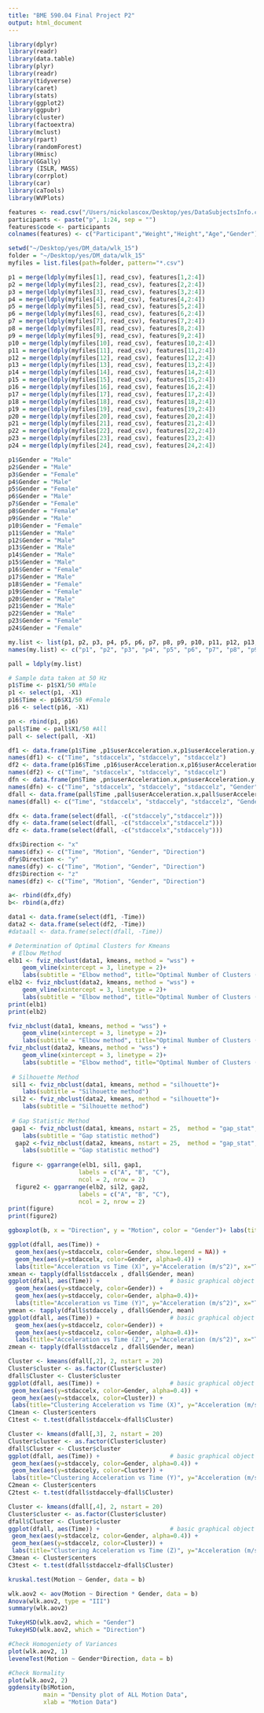 ```yaml
---
title: "BME 590.04 Final Project P2"
output: html_document
---
```


```r
library(dplyr)
library(readr)
library(data.table)
library(plyr)
library(readr)
library(tidyverse)
library(caret)
library(stats)
library(ggplot2)
library(ggpubr)
library(cluster)
library(factoextra)
library(mclust)
library(rpart)
library(randomForest)
library(Hmisc)
library(GGally)
library (ISLR, MASS)
library(corrplot)
library(car)
library(caTools)
library(WVPlots)

features <- read.csv("/Users/nickolascox/Desktop/yes/DataSubjectsInfo.csv")
participants <- paste("p", 1:24, sep = "")
features$code <- participants
colnames(features) <- c("Participant","Weight","Height","Age","Gender")

setwd("~/Desktop/yes/DM_data/wlk_15")
folder = "~/Desktop/yes/DM_data/wlk_15"
myfiles = list.files(path=folder, pattern="*.csv")

p1 = merge(ldply(myfiles[1], read_csv), features[1,2:4]) 
p2 = merge(ldply(myfiles[2], read_csv), features[2,2:4])
p3 = merge(ldply(myfiles[3], read_csv), features[3,2:4])
p4 = merge(ldply(myfiles[4], read_csv), features[4,2:4])
p5 = merge(ldply(myfiles[5], read_csv), features[5,2:4])
p6 = merge(ldply(myfiles[6], read_csv), features[6,2:4])
p7 = merge(ldply(myfiles[7], read_csv), features[7,2:4])
p8 = merge(ldply(myfiles[8], read_csv), features[8,2:4])
p9 = merge(ldply(myfiles[9], read_csv), features[9,2:4])
p10 = merge(ldply(myfiles[10], read_csv), features[10,2:4])
p11 = merge(ldply(myfiles[11], read_csv), features[11,2:4])
p12 = merge(ldply(myfiles[12], read_csv), features[12,2:4])
p13 = merge(ldply(myfiles[13], read_csv), features[13,2:4])
p14 = merge(ldply(myfiles[14], read_csv), features[14,2:4])
p15 = merge(ldply(myfiles[15], read_csv), features[15,2:4])
p16 = merge(ldply(myfiles[16], read_csv), features[16,2:4])
p17 = merge(ldply(myfiles[17], read_csv), features[17,2:4])
p18 = merge(ldply(myfiles[18], read_csv), features[18,2:4])
p19 = merge(ldply(myfiles[19], read_csv), features[19,2:4])
p20 = merge(ldply(myfiles[20], read_csv), features[20,2:4])
p21 = merge(ldply(myfiles[21], read_csv), features[21,2:4])
p22 = merge(ldply(myfiles[22], read_csv), features[22,2:4])
p23 = merge(ldply(myfiles[23], read_csv), features[23,2:4])
p24 = merge(ldply(myfiles[24], read_csv), features[24,2:4])

p1$Gender = "Male"
p2$Gender = "Male"
p3$Gender = "Female"
p4$Gender = "Male"
p5$Gender = "Female"
p6$Gender = "Male"
p7$Gender = "Female"
p8$Gender = "Female"
p9$Gender = "Male"
p10$Gender = "Female"
p11$Gender = "Male"
p12$Gender = "Male"
p13$Gender = "Male"
p14$Gender = "Male"
p15$Gender = "Male"
p16$Gender = "Female"
p17$Gender = "Male"
p18$Gender = "Female"
p19$Gender = "Female"
p20$Gender = "Male"
p21$Gender = "Male"
p22$Gender = "Male"
p23$Gender = "Female"
p24$Gender = "Female"

my.list <- list(p1, p2, p3, p4, p5, p6, p7, p8, p9, p10, p11, p12, p13, p14, p15, p16, p17, p18, p19, p20, p21, p22, p23, p24)
names(my.list) <- c("p1", "p2", "p3", "p4", "p5", "p6", "p7", "p8", "p9", "p10", "p11", "p12", "p13", "p14", "p15", "p16", "p17", "p18", "p19", "p20", "p21", "p22", "p23", "p24")

pall = ldply(my.list)

# Sample data taken at 50 Hz
p1$Time <- p1$X1/50 #Male 
p1 <- select(p1, -X1)
p16$Time <- p16$X1/50 #Female
p16 <- select(p16, -X1)

pn <- rbind(p1, p16)
pall$Time <- pall$X1/50 #All
pall <- select(pall, -X1)

df1 <- data.frame(p1$Time ,p1$userAcceleration.x,p1$userAcceleration.y, p1$userAcceleration.z)
names(df1) <- c("Time", "stdaccelx", "stdaccely", "stdaccelz")
df2 <- data.frame(p16$Time ,p16$userAcceleration.x,p16$userAcceleration.y, p16$userAcceleration.z)
names(df2) <- c("Time", "stdaccelx", "stdaccely", "stdaccelz")
dfn <- data.frame(pn$Time ,pn$userAcceleration.x,pn$userAcceleration.y, pn$userAcceleration.z, pn$Gender)
names(dfn) <- c("Time", "stdaccelx", "stdaccely", "stdaccelz", "Gender")
dfall <- data.frame(pall$Time ,pall$userAcceleration.x,pall$userAcceleration.y, pall$userAcceleration.z, pall$Gender)
names(dfall) <- c("Time", "stdaccelx", "stdaccely", "stdaccelz", "Gender")

dfx <- data.frame(select(dfall, -c("stdaccely","stdaccelz")))
dfy <- data.frame(select(dfall, -c("stdaccelx","stdaccelz")))
dfz <- data.frame(select(dfall, -c("stdaccelx","stdaccely")))

dfx$Direction <- "x"
names(dfx) <- c("Time", "Motion", "Gender", "Direction")
dfy$Direction <- "y"
names(dfy) <- c("Time", "Motion", "Gender", "Direction")
dfz$Direction <- "z"
names(dfz) <- c("Time", "Motion", "Gender", "Direction")

a<- rbind(dfx,dfy)
b<- rbind(a,dfz)

data1 <- data.frame(select(df1, -Time))
data2 <- data.frame(select(df2, -Time))
#dataall <- data.frame(select(dfall, -Time))

# Determination of Optimal Clusters for Kmeans 
 # Elbow Method
elb1 <- fviz_nbclust(data1, kmeans, method = "wss") +
    geom_vline(xintercept = 3, linetype = 2)+
    labs(subtitle = "Elbow method", title="Optimal Number of Clusters (Male)")
elb2 <- fviz_nbclust(data2, kmeans, method = "wss") +
    geom_vline(xintercept = 3, linetype = 2)+
    labs(subtitle = "Elbow method", title="Optimal Number of Clusters (Female)")
print(elb1)
print(elb2)

fviz_nbclust(data1, kmeans, method = "wss") +
    geom_vline(xintercept = 3, linetype = 2)+
    labs(subtitle = "Elbow method", title="Optimal Number of Clusters (Male)")
fviz_nbclust(data2, kmeans, method = "wss") +
    geom_vline(xintercept = 3, linetype = 2)+
    labs(subtitle = "Elbow method", title="Optimal Number of Clusters (Female)")
 
 # Silhouette Method
 sil1 <- fviz_nbclust(data1, kmeans, method = "silhouette")+
    labs(subtitle = "Silhouette method")
 sil2 <- fviz_nbclust(data2, kmeans, method = "silhouette")+
    labs(subtitle = "Silhouette method")
 
 # Gap Statistic Method
 gap1 <- fviz_nbclust(data1, kmeans, nstart = 25,  method = "gap_stat", nboot = 50)+
    labs(subtitle = "Gap statistic method")
  gap2 <-fviz_nbclust(data2, kmeans, nstart = 25,  method = "gap_stat", nboot = 50)+
    labs(subtitle = "Gap statistic method")
 
 figure <- ggarrange(elb1, sil1, gap1,
                    labels = c("A", "B", "C"),
                    ncol = 2, nrow = 2)
  figure2 <- ggarrange(elb2, sil2, gap2,
                    labels = c("A", "B", "C"),
                    ncol = 2, nrow = 2)
print(figure)
print(figure2)
```

```r
ggboxplot(b, x = "Direction", y = "Motion", color = "Gender")+ labs(title="Motion Data vs Gender and Direction")

ggplot(dfall, aes(Time)) +                    
  geom_hex(aes(y=stdaccelx, color=Gender, show.legend = NA)) +  
  geom_hex(aes(y=stdaccelx, color=Gender, alpha=0.4)) +
  labs(title="Acceleration vs Time (X)", y="Acceleration (m/s^2)", x="Time (s)") 
xmean <- tapply(dfall$stdaccelx , dfall$Gender, mean)
ggplot(dfall, aes(Time)) +                    # basic graphical object
  geom_hex(aes(y=stdaccely, color=Gender)) +  
  geom_hex(aes(y=stdaccely, color=Gender, alpha=0.4))+
  labs(title="Acceleration vs Time (Y)", y="Acceleration (m/s^2)", x="Time (s)") 
ymean <- tapply(dfall$stdaccely , dfall$Gender, mean)
ggplot(dfall, aes(Time)) +                    # basic graphical object
  geom_hex(aes(y=stdaccelz, color=Gender)) +
  geom_hex(aes(y=stdaccelz, color=Gender, alpha=0.4))+
  labs(title="Acceleration vs Time (Z)", y="Acceleration (m/s^2)", x="Time (s)")
zmean <- tapply(dfall$stdaccelz , dfall$Gender, mean)

Cluster <- kmeans(dfall[,2], 2, nstart = 20)
Cluster$cluster <- as.factor(Cluster$cluster)
dfall$Cluster <- Cluster$cluster
ggplot(dfall, aes(Time)) +                    # basic graphical object
 geom_hex(aes(y=stdaccelx, color=Gender, alpha=0.4)) +
 geom_hex(aes(y=stdaccelx, color=Cluster)) +
 labs(title="Clustering Acceleration vs Time (X)", y="Acceleration (m/s^2)", x="Time (s)") 
C1mean <- Cluster$centers
C1test <- t.test(dfall$stdaccelx~dfall$Cluster)

Cluster <- kmeans(dfall[,3], 2, nstart = 20)
Cluster$cluster <- as.factor(Cluster$cluster)
dfall$Cluster <- Cluster$cluster
ggplot(dfall, aes(Time)) +                    # basic graphical object
 geom_hex(aes(y=stdaccely, color=Gender, alpha=0.4)) +
 geom_hex(aes(y=stdaccely, color=Cluster)) +
 labs(title="Clustering Acceleration vs Time (Y)", y="Acceleration (m/s^2)", x="Time (s)") 
C2mean <- Cluster$centers
C2test <- t.test(dfall$stdaccely~dfall$Cluster)

Cluster <- kmeans(dfall[,4], 2, nstart = 20)
Cluster$cluster <- as.factor(Cluster$cluster)
dfall$Cluster <- Cluster$cluster
ggplot(dfall, aes(Time)) +                    # basic graphical object
 geom_hex(aes(y=stdaccelz, color=Gender, alpha=0.4)) +
 geom_hex(aes(y=stdaccelz, color=Cluster)) +
 labs(title="Clustering Acceleration vs Time (Z)", y="Acceleration (m/s^2)", x="Time (s)") 
C3mean <- Cluster$centers
C3test <- t.test(dfall$stdaccelz~dfall$Cluster)

kruskal.test(Motion ~ Gender, data = b)

wlk.aov2 <- aov(Motion ~ Direction * Gender, data = b)
Anova(wlk.aov2, type = "III")
summary(wlk.aov2)

TukeyHSD(wlk.aov2, which = "Gender")
TukeyHSD(wlk.aov2, which = "Direction")

#Check Homogeniety of Variances
plot(wlk.aov2, 1)
leveneTest(Motion ~ Gender*Direction, data = b)

#Check Normality
plot(wlk.aov2, 2)
ggdensity(b$Motion,
          main = "Density plot of ALL Motion Data",
          xlab = "Motion Data")
```